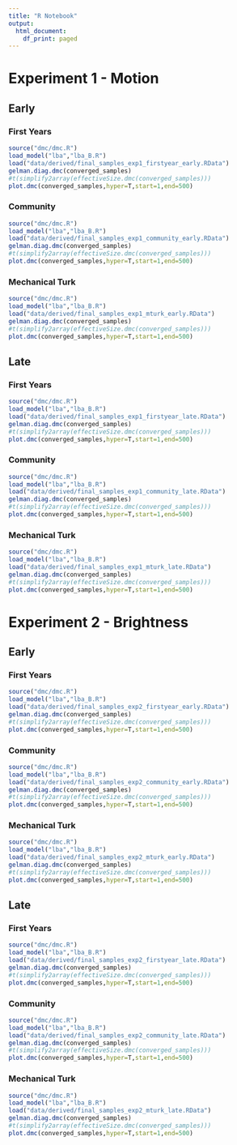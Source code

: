 ```yaml
---
title: "R Notebook"
output:
  html_document:
    df_print: paged
---
```


# Experiment 1 - Motion

## Early

### First Years

```r
source("dmc/dmc.R")
load_model("lba","lba_B.R")
load("data/derived/final_samples_exp1_firstyear_early.RData")
gelman.diag.dmc(converged_samples)
#t(simplify2array(effectiveSize.dmc(converged_samples)))
plot.dmc(converged_samples,hyper=T,start=1,end=500)
```

### Community

```r
source("dmc/dmc.R")
load_model("lba","lba_B.R")
load("data/derived/final_samples_exp1_community_early.RData")
gelman.diag.dmc(converged_samples)
#t(simplify2array(effectiveSize.dmc(converged_samples)))
plot.dmc(converged_samples,hyper=T,start=1,end=500)
```

### Mechanical Turk

```r
source("dmc/dmc.R")
load_model("lba","lba_B.R")
load("data/derived/final_samples_exp1_mturk_early.RData")
gelman.diag.dmc(converged_samples)
#t(simplify2array(effectiveSize.dmc(converged_samples)))
plot.dmc(converged_samples,hyper=T,start=1,end=500)
```

## Late

### First Years

```r
source("dmc/dmc.R")
load_model("lba","lba_B.R")
load("data/derived/final_samples_exp1_firstyear_late.RData")
gelman.diag.dmc(converged_samples)
#t(simplify2array(effectiveSize.dmc(converged_samples)))
plot.dmc(converged_samples,hyper=T,start=1,end=500)
```

### Community

```r
source("dmc/dmc.R")
load_model("lba","lba_B.R")
load("data/derived/final_samples_exp1_community_late.RData")
gelman.diag.dmc(converged_samples)
#t(simplify2array(effectiveSize.dmc(converged_samples)))
plot.dmc(converged_samples,hyper=T,start=1,end=500)
```

### Mechanical Turk

```r
source("dmc/dmc.R")
load_model("lba","lba_B.R")
load("data/derived/final_samples_exp1_mturk_late.RData")
gelman.diag.dmc(converged_samples)
#t(simplify2array(effectiveSize.dmc(converged_samples)))
plot.dmc(converged_samples,hyper=T,start=1,end=500)
```


# Experiment 2 - Brightness

## Early

### First Years

```r
source("dmc/dmc.R")
load_model("lba","lba_B.R")
load("data/derived/final_samples_exp2_firstyear_early.RData")
gelman.diag.dmc(converged_samples)
#t(simplify2array(effectiveSize.dmc(converged_samples)))
plot.dmc(converged_samples,hyper=T,start=1,end=500)
```

### Community

```r
source("dmc/dmc.R")
load_model("lba","lba_B.R")
load("data/derived/final_samples_exp2_community_early.RData")
gelman.diag.dmc(converged_samples)
#t(simplify2array(effectiveSize.dmc(converged_samples)))
plot.dmc(converged_samples,hyper=T,start=1,end=500)
```

### Mechanical Turk

```r
source("dmc/dmc.R")
load_model("lba","lba_B.R")
load("data/derived/final_samples_exp2_mturk_early.RData")
gelman.diag.dmc(converged_samples)
#t(simplify2array(effectiveSize.dmc(converged_samples)))
plot.dmc(converged_samples,hyper=T,start=1,end=500)
```

## Late

### First Years

```r
source("dmc/dmc.R")
load_model("lba","lba_B.R")
load("data/derived/final_samples_exp2_firstyear_late.RData")
gelman.diag.dmc(converged_samples)
#t(simplify2array(effectiveSize.dmc(converged_samples)))
plot.dmc(converged_samples,hyper=T,start=1,end=500)
```

### Community

```r
source("dmc/dmc.R")
load_model("lba","lba_B.R")
load("data/derived/final_samples_exp2_community_late.RData")
gelman.diag.dmc(converged_samples)
#t(simplify2array(effectiveSize.dmc(converged_samples)))
plot.dmc(converged_samples,hyper=T,start=1,end=500)
```

### Mechanical Turk

```r
source("dmc/dmc.R")
load_model("lba","lba_B.R")
load("data/derived/final_samples_exp2_mturk_late.RData")
gelman.diag.dmc(converged_samples)
#t(simplify2array(effectiveSize.dmc(converged_samples)))
plot.dmc(converged_samples,hyper=T,start=1,end=500)
```
